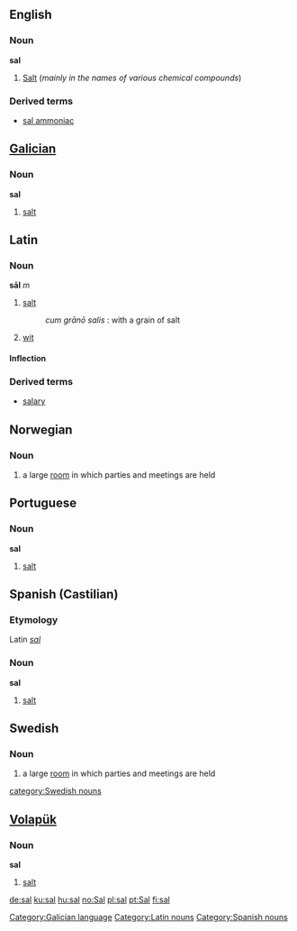 {{see|Sal}}
==English==

===Noun===
'''sal'''

# [[Salt]] (''mainly in the names of various chemical compounds'')

===Derived terms===
*[[sal ammoniac]]

==[[Galician]]==
===Noun===
'''sal'''

#[[salt]]

[[Category:Galician language]]

==Latin==
===Noun===
'''s&#257;l''' ''m''
#[[salt]]
#: ''cum gr&#257;n&#333; salis'' : with a grain of salt
#[[wit]]


====Inflection====
{{ladecl3}}
{{la-decl-3rd|M|s&#257;l|sal}}

===Derived terms===
* [[salary]]

[[Category:Latin nouns]]

==Norwegian==
===Noun===
{{no-noun-m1|sal}}
#a large [[room]] in which parties and meetings are held

==Portuguese==
===Noun===
'''sal'''

#[[salt]]

==Spanish (Castilian)==
===Etymology===
Latin ''[[sal#Latin|sal]]''

===Noun===
'''sal''' {{f}}

#[[salt]]

==Swedish==
{{sv-noun|gender=Common|sal|salen|salar|salarna|sals|salens|salars|salarnas}}
===Noun===
#a large [[room]] in which parties and meetings are held
[[category:Swedish nouns]]

==[[Volapük]]==
===Noun===
'''sal'''

#[[salt]]

[[Category:Spanish nouns]]

[[de:sal]]
[[ku:sal]]
[[hu:sal]]
[[no:Sal]]
[[pl:sal]]
[[pt:Sal]]
[[fi:sal]]